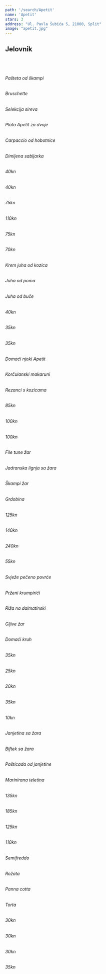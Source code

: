 ---
path: '/search/Apetit'
name: 'Apetit'
stars: 3
address: "Ul. Pavla Šubića 5, 21000, Split"
image: "apetit.jpg"
---

## Jelovnik

<br></br>

<Collapse name = "Predjela" open = "collapse show">

<div className = {styles.column}>

###### Pašteta od škampi 
###### Bruschette  
###### Selekcija sireva
###### Plata Apetit za dvoje
###### Carpaccio od hobotnice
###### Dimljena sabljarka

</div>


<div className =  {styles.price}>

###### 40kn
###### 40kn  
###### 75kn
###### 110kn
###### 75kn
###### 70kn

</div>

</Collapse>

<Collapse name = "Juhe" open = "collapse">

<div className = {styles.column}>

###### Krem juha od kozica 
###### Juha od poma
###### Juha od buče

</div>

<div className =  {styles.price}>

###### 40kn
###### 35kn  
###### 35kn

</div>

</Collapse>

<Collapse name = "Tjestenina" open = "collapse">

<div className = {styles.column}>

###### Domaći njoki Apetit 
###### Korčulanski makaruni
###### Rezanci s kozicama

</div>

<div className =  {styles.price}>

###### 85kn
###### 100kn
###### 100kn 

</div>

</Collapse>

<Collapse name = "Ribe" open = "collapse">

<div className = {styles.column}>

###### File tune žar
###### Jadranska lignja sa žara
###### Škampi žar
###### Grdobina 

</div>

<div className =  {styles.price}>

###### 125kn
###### 140kn
###### 240kn 
###### 55kn

</div>

</Collapse>

<Collapse name = "Prilozi" open = "collapse">

<div className = {styles.column}>

###### Svježe pečeno povrće
###### Prženi krumpirići
###### Riža na dalmatinski
###### Gljive žar 
###### Domaći kruh

</div>

<div className =  {styles.price}>

###### 35kn
###### 25kn
###### 20kn 
###### 35kn
###### 10kn

</div>

</Collapse>

<Collapse name = "Meso" open = "collapse">

<div className = {styles.column}>

###### Janjetina sa žara
###### Biftek sa žara
###### Pašticada od janjetine
###### Marinirana teletina 


</div>

<div className =  {styles.price}>

###### 135kn
###### 185kn
###### 125kn 
###### 110kn

</div>

</Collapse>

<Collapse name = "Desert" open = "collapse">

<div className = {styles.column}>

###### Semifreddo
###### Rožata
###### Panna cotta
###### Torta 


</div>

<div className =  {styles.price}>

###### 30kn
###### 30kn
###### 30kn 
###### 35kn

</div>

</Collapse>